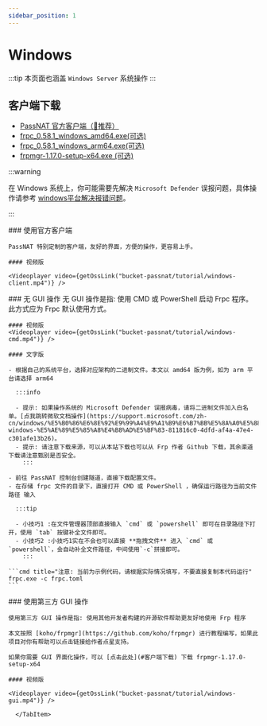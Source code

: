 ```yaml
---
sidebar_position: 1
---
```



# Windows

:::tip
本页面也涵盖 `Windows Server` 系统操作
:::

## 客户端下载

- [PassNAT 官方客户端（🌟推荐）](https://bucket.passnat.com/bucket-passnat/client/win32/x64/PassNAT-1.0.0-setup.exe)
- [frpc_0.58.1_windows_amd64.exe(可选)](https://bucket.passnat.com/bucket-passnat/frp/frpc_0.58.1_windows_amd64.exe)
- [frpc_0.58.1_windows_arm64.exe(可选)](https://bucket.passnat.com/bucket-passnat/frp/frpc_0.58.1_windows_arm64.exe)
- [frpmgr-1.17.0-setup-x64.exe (可选) ](https://bucket.passnat.com/bucket-passnat/frp-edge/frpmgr-1.17.0-setup-x64.exe)

:::warning

在 Windows 系统上，你可能需要先解决 `Microsoft Defender` 误报问题，具体操作请参考 [windows平台解决报错问题](../addon/win_problem.mdx)。

:::

<Tabs queryString="current">
  <TabItem value="passnat-client" label="官方客户端操作" default>
    ### 使用官方客户端

    PassNAT 特别定制的客户端，友好的界面，方便的操作，更容易上手。

    #### 视频版

    <Videoplayer video={getOssLink("bucket-passnat/tutorial/windows-client.mp4")} />

  </TabItem>

  <TabItem value="vanilla" label="无 GUI 命令行操作">
    ### 无 GUI 操作
    无 GUI 操作是指: 使用 CMD 或 PowerShell 启动 Frpc 程序。此方式应为 Frpc 默认使用方式。

    #### 视频版
    <Videoplayer video={getOssLink("bucket-passnat/tutorial/windows-cmd.mp4")} />

    #### 文字版

    - 根据自己的系统平台，选择对应架构的二进制文件。本文以 amd64 版为例，如为 arm 平台请选择 arm64

      :::info

      - 提示: 如果操作系统的 Microsoft Defender 误报病毒，请将二进制文件加入白名单。[点我跳转微软文档操作](https://support.microsoft.com/zh-cn/windows/%E5%B0%86%E6%8E%92%E9%99%A4%E9%A1%B9%E6%B7%BB%E5%8A%A0%E5%88%B0-windows-%E5%AE%89%E5%85%A8%E4%B8%AD%E5%BF%83-811816c0-4dfd-af4a-47e4-c301afe13b26)。
      - 提示: 请注意下载来源，可以从本站下载也可以从 Frp 作者 Github 下载，其余渠道下载请注意甄别是否安全。
        :::

    - 前往 PassNAT 控制台创建隧道，直接下载配置文件。
    - 在存储 frpc 文件的目录下，直接打开 CMD 或 PowerShell ，确保运行路径为当前文件路径 输入

      :::tip

      - 小技巧1 :在文件管理器顶部直接输入 `cmd` 或 `powershell` 即可在目录路径下打开，使用 `tab` 按键补全文件即可。
      - 小技巧2 :小技巧1实在不会也可以直接 **拖拽文件** 进入 `cmd` 或 `powershell`，会自动补全文件路径，中间使用`-c`拼接即可。
        :::

    ```cmd title="注意: 当前为示例代码，请根据实际情况填写，不要直接复制本代码运行"
    frpc.exe -c frpc.toml
    ```

  </TabItem>
  <TabItem value="side-client" label="使用第三方 GUI 操作">
    ### 使用第三方 GUI 操作

    使用第三方 GUI 操作是指: 使用其他开发者构建的开源软件帮助更友好地使用 Frp 程序

    本文按照 [koho/frpmgr](https://github.com/koho/frpmgr) 进行教程编写，如果此项目对你有帮助可以点击链接给作者点星支持。

    如果你需要 GUI 界面化操作，可以 [点击此处](#客户端下载) 下载 frpmgr-1.17.0-setup-x64

    #### 视频版

    <Videoplayer video={getOssLink("bucket-passnat/tutorial/windows-gui.mp4")} />

      </TabItem>

</Tabs>
